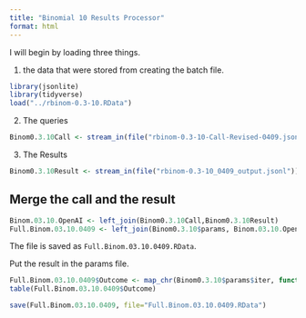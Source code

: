 ```yaml
---
title: "Binomial 10 Results Processor"
format: html
---
```


I will begin by loading three things.  

1. the data that were stored from creating the batch file.

```r
library(jsonlite)
library(tidyverse)
load("../rbinom-0.3-10.RData")
```

2. The queries

```r
Binom0.3.10Call <- stream_in(file("rbinom-0.3-10-Call-Revised-0409.jsonl"))
```

3. The Results

```r
Binom0.3.10Result <- stream_in(file("rbinom-0.3-10_0409_output.jsonl"))
```

## Merge the call and the result

```r
Binom.03.10.OpenAI <- left_join(Binom0.3.10Call,Binom0.3.10Result)
Full.Binom.03.10.0409 <- left_join(Binom0.3.10$params, Binom.03.10.OpenAI)
```

The file is saved as `Full.Binom.03.10.0409.RData`.

Put the result in the params file.

```r
Full.Binom.03.10.0409$Outcome <- map_chr(Binom0.3.10$params$iter, function(x) { unlist(Binom0.3.10Result$response$body$choices[[x]][[2]][2]) })
table(Full.Binom.03.10.0409$Outcome)
```

```r
save(Full.Binom.03.10.0409, file="Full.Binom.03.10.0409.RData")
```

